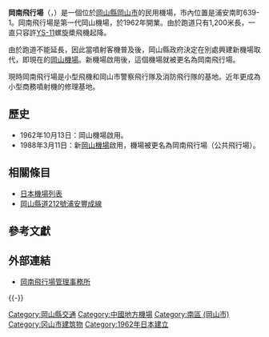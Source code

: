 {{Infobox airport
| name = 岡南飛行場
| nativename-a = {{lang|ja|岡南飛行場}}
| nativename-r = Kōnan Hikōjō
| image = Kounan airport 1.JPG
| IATA = 
| ICAO = RJBK
| type = 其他 
| operator = [[岡山縣|岡山縣]]
| city-served =
| location = [[岡山縣|岡山縣]][[岡山市|岡山市]]
| opened = 1962年10月13日
| elevation-f = 0
| elevation-m = 0
| coordinates = {{coord|34|35|29|N|133|56|00|E|region:JP|display=inline,title}}
| pushpin_map = Japan Okayama Prefecture#Japan
| pushpin_label = RJBK
| pushpin_map_caption = 在日本的位置
| website =
| metric-rwy = yes
| r1-number = 09/27
| r1-length-m = 1200
| r1-surface = [[柏油|柏油]]
| footnotes = 來源：日本[[航行资料汇编|航行资料汇编]]<ref name="AIP">[https://aisjapan.mlit.go.jp/ AIS Japan] {{webarchive|url=http://arquivo.pt/wayback/20160517110850/https://aisjapan.mlit.go.jp/ |date=2016-05-17 }}</ref>
}}
'''岡南飛行場'''（{{jpn|j=岡南飛行場|hg=こうなんひこうじょう|rm=Kōnan hikōjō|f=y}}，{{airport codes||RJBK}}）是一個位於[[岡山縣|岡山縣]][[岡山市|岡山市]]的民用機場，市內位置是浦安南町639-1。岡南飛行場是第一代岡山機場，於1962年開業。由於跑道只有1,200米長，一直只容許[[YS-11|YS-11]]螺旋槳飛機起降。

由於跑道不能延長，因此當噴射客機普及後，岡山縣政府決定在別處興建新機場取代，即現在的[[岡山機場|岡山機場]]。新機場啟用後，這個機場就被更名為岡南飛行場。

現時岡南飛行場是小型飛機和岡山市警察飛行隊及消防飛行隊的基地。近年更成為小型商務噴射機的修理基地。

== 歷史 ==
*1962年10月13日：岡山機場啟用。
*1988年3月11日：新[[岡山機場|岡山機場]]啟用，機場被更名為岡南飛行場（公共飛行場）。

== 相關條目 ==
*[[日本機場列表|日本機場列表]]
*[[岡山縣道212號浦安豐成線|岡山縣道212號浦安豐成線]]

== 參考文獻 ==
{{reflist}}

== 外部連結 ==
*{{ja}}[https://web.archive.org/web/20090108054234/http://www.pref.okayama.jp/doboku/kounan/top.html  岡南飛行場管理事務所]
{{-}}
{{日本機場}}
{{airport-stub}}
{{Japan-stub}}

{{DEFAULTSORT:Kounan Airport}}

[[Category:岡山縣交通|Category:岡山縣交通]]
[[Category:中國地方機場|Category:中國地方機場]]
[[Category:南區_(岡山市)|Category:南區 (岡山市)]]
[[Category:冈山市建筑物|Category:冈山市建筑物]]
[[Category:1962年日本建立|Category:1962年日本建立]]